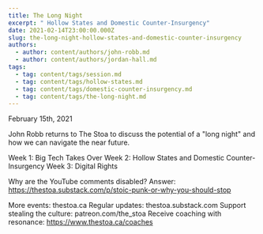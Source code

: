 ```yaml
---
title: The Long Night
excerpt: " Hollow States and Domestic Counter-Insurgency"
date: 2021-02-14T23:00:00.000Z
slug: the-long-night-hollow-states-and-domestic-counter-insurgency
authors:
  - author: content/authors/john-robb.md
  - author: content/authors/jordan-hall.md
tags:
  - tag: content/tags/session.md
  - tag: content/tags/hollow-states.md
  - tag: content/tags/domestic-counter-insurgency.md
  - tag: content/tags/the-long-night.md
---
```


February 15th, 2021

John Robb returns to The Stoa to discuss the potential of a "long night" and how we can navigate the near future. 

Week 1: Big Tech Takes Over
Week 2: Hollow States and Domestic Counter-Insurgency
Week 3: Digital Rights

Why are the YouTube comments disabled? Answer: https://thestoa.substack.com/p/stoic-punk-or-why-you-should-stop

More events: thestoa.ca
Regular updates: thestoa.substack.com
Support stealing the culture: patreon.com/the_stoa
Receive coaching with resonance: https://www.thestoa.ca/coaches
